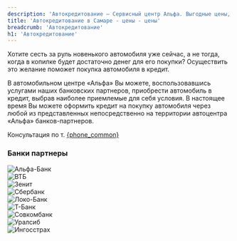 ```yaml
---
description: 'Автокредитование — Сервисный центр Альфа. Выгодные цены, высокое качество работы, официальный автоцентр General Motors в Самаре.'
title: 'Автокредитование в Самаре - цены - цены'
breadcrumb: 'Автокредитование'
h1: 'Автокредитование'
---
```



<p>
   Хотите сесть за руль новенького автомобиля уже сейчас, а не тогда, когда в копилке будет достаточно денег для его покупки? Осуществить это желание поможет покупка автомобиля в кредит.
</p>
<p>
   В автомобильном центре «Альфа» Вы можете, воспользовавшись услугами наших банковских партнеров, приобрести автомобиль в кредит, выбрав наиболее приемлемые для себя условия. В настоящее время Вы можете оформить кредит на покупку автомобиля через любой из представленных непосредственно на территории автоцентра «Альфа» банков-партнеров.
</p>
<p>
   Консультация по т. <a href={`tel:${phoneFormat(phone_common)}`}>{phone_common}</a>
</p>
<h3 class="font-bold !text-2xl mt-12 !mb-12 text-center">Банки партнеры</h3>
<div class="flex flex-wrap gap-4 justify-center md:jusify-start">
   <div class="border-2 rounded-xl border-gray-100 w-[45%] sm:w-[200px] h-[150px] p-3 flex items-center justify-center"><img src="/img/banks_brands/alfa-logo.svg" alt="Альфа-Банк" /></div>
   <div class="border-2 rounded-xl border-gray-100 w-[45%] sm:w-[200px] h-[150px] p-3 flex items-center justify-center"><img src="/img/banks_brands/vtb-logo.svg" alt="ВТБ" /></div>
   <div class="border-2 rounded-xl border-gray-100 w-[45%] sm:w-[200px] h-[150px] p-3 flex items-center justify-center"><img src="/img/banks_brands/zenit-logo.svg" alt="Зенит" /></div>
   <div class="border-2 rounded-xl border-gray-100 w-[45%] sm:w-[200px] h-[150px] p-3 flex items-center justify-center"><img src="/img/banks_brands/sber-logo.svg" alt="Сбербанк" /></div>
   <div class="border-2 rounded-xl border-gray-100 w-[45%] sm:w-[200px] h-[150px] p-3 flex items-center justify-center"><img src="/img/banks_brands/loco-logo.svg" alt="Локо-Банк" /></div>
   <div class="border-2 rounded-xl border-gray-100 w-[45%] sm:w-[200px] h-[150px] p-3 flex items-center justify-center"><img src="/img/banks_brands/t-bank-logo.svg" alt="Т-Банк" /></div>
   <div class="border-2 rounded-xl border-gray-100 w-[45%] sm:w-[200px] h-[150px] p-3 flex items-center justify-center"><img src="/img/banks_brands/sovkombank-logo.svg" alt="Совкомбанк" /></div>
   <div class="border-2 rounded-xl border-gray-100 w-[45%] sm:w-[200px] h-[150px] p-3 flex items-center justify-center"><img src="/img/banks_brands/uralsib-logo.svg" alt="Уралсиб" /></div>
   <div class="border-2 rounded-xl border-gray-100 w-[45%] sm:w-[200px] h-[150px] p-3 flex items-center justify-center"><img src="/img/banks_brands/ingosstrakh-logo.svg" alt="Ингосстрах" /></div>
</div>
